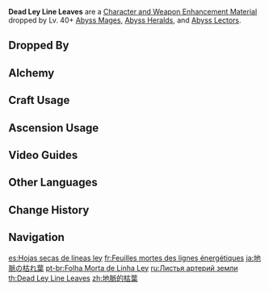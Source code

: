 {{Item Infobox
|id           = 112021
|image        = Item Dead Ley Line Leaves.png
|type         = Character and Weapon Enhancement Materials
|group        = Ley Line Branches
|group2       = Elite Enemy Drops
|invCategory  = Character Development Items
|quality      = 3
|description  = A twig from deep within the earth. Though it is far from where it once lay, its leaves still pulsate with energy.
|source1      = Dropped by Lv. 40+ [[Abyss Mages]]
|source2      = Dropped by Lv. 40+ [[Abyss Heralds]]
|source3      = Dropped by Lv. 40+ [[Abyss Lectors]]
|source4      = [[Alchemy]]
|source5      = 
}}
'''Dead Ley Line Leaves''' are a [[Character and Weapon Enhancement Material]] dropped by Lv. 40+ [[Abyss Mages]], [[Abyss Heralds]], and [[Abyss Lectors]].

==Dropped By==
{{Dropped By|level=40}}

==Alchemy==
{{Recipe
|type = Crafting
|Dead Ley Line Branch = 3
|Mora = 50
|sort = Dead Ley Line Branch;Mora
}}

==Craft Usage==
{{Craft Usage}}

==Ascension Usage==
{{Ascension Usage}}

==Video Guides==
{{EVT
|video1   = https://youtu.be/akP94rCLBW0
|caption1 = Farm Guide including Mondstadt, Liyue and Inazuma

|video2   = https://youtu.be/Qk1P8tHvlek
|caption2 = Farm Guide (43 total)
}}

==Other Languages==
{{Other Languages
|en      = Dead Ley Line Leaves
|zhs     = 地脉的枯叶
|zhs_rm  = Dìmài de Kū Yè
|zht     = 地脈的枯葉
|zht_rm  = Dìmài de Kū Yè
|zh_tl   = Ley Line's Dead Leaf
|ja      = 地脈の枯れ葉
|ja_rm   = Chimyaku no Kareha{{Assumed}}
|ja_tl   = Dead Ley Line Leaves
|ko      = 지맥의 마른 잎
|ko_rm   = Jimaek-ui Mareun Ip
|ko_tl   = Vein's Dead Leaves
|es      = Hojas secas de líneas ley
|es_tl   = Dry Ley Line Leaves
|fr      = Feuilles mortes des lignes énergétiques
|fr_tl   = Dead Leaves of the Energetic Lines
|ru      = Листья артерий земли
|ru_tl   = {{Lexicon|Ley Line|ru}} Leaves
|th      = Dead Ley Line Leaves
|vi      = Lá Khô Địa Mạch
|vi_tl   = 
|de      = Verdorrte Blätter des Flusses der Elemente
|de_tl   = Withered Leaves of the Flow of Elements
|id      = Dead Ley Line Leaves
|pt      = Folha Morta de Linha Ley
|pt_tl   = Dry Ley Line Leaf
|tr      = Kuru Ley Hattı Yaprakları
|tr_tl   = 
|it      = Foglie geomantiche secche
|it_tl   = 
}}

==Change History==
{{Change History|1.0}}

==Navigation==
{{Development Item Navbox|Character and Weapon Enhancement Materials}}

[[es:Hojas secas de líneas ley]]
[[fr:Feuilles mortes des lignes énergétiques]]
[[ja:地脈の枯れ葉]]
[[pt-br:Folha Morta de Linha Ley]]
[[ru:Листья артерий земли]]
[[th:Dead Ley Line Leaves]]
[[zh:地脈的枯葉]]